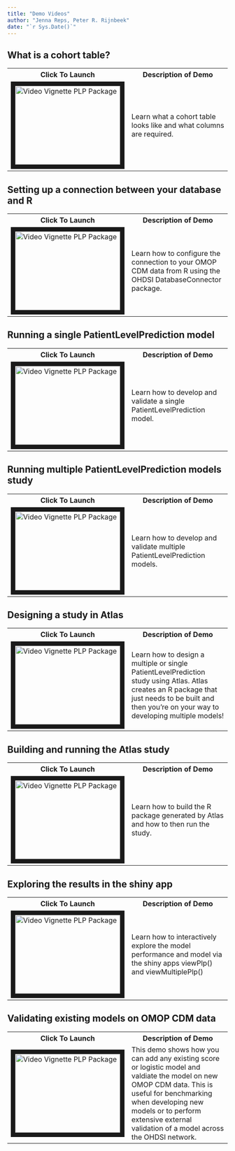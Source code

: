 ```yaml
---
title: "Demo Videos"
author: "Jenna Reps, Peter R. Rijnbeek"
date: "`r Sys.Date()`"
---
```


## What is a cohort table?

<table>
<tr>
<th>
Click To Launch
</th>
<th>
Description of Demo
</th>
</tr>
<tr>
<td width="40%">
<a href="https://youtu.be/GY2ZTcizY90" target="_blank"><img src="http://img.youtube.com/vi/BEukCbT8UoA/0.jpg" 
alt="Video Vignette PLP Package" width="240" height="180" border="10" /></a>
</td>
<td width="60%">
Learn what a cohort table looks like and what columns are required.
</td>
</tr>
</table>

## Setting up a connection between your database and R

<table>
<tr>
<th>
Click To Launch
</th>
<th>
Description of Demo
</th>
</tr>
<tr>
<td width="40%">
<a href="https://youtu.be/8F2X5SKN64w" target="_blank"><img src="http://img.youtube.com/vi/BEukCbT8UoA/0.jpg" 
alt="Video Vignette PLP Package" width="240" height="180" border="10" /></a>
</td>
<td width="60%">
Learn how to configure the connection to your OMOP CDM data from R using the OHDSI DatabaseConnector package.
</td>
</tr>
</table>


  
## Running a single PatientLevelPrediction model
<table>
<tr>
<th>
Click To Launch
</th>
<th>
Description of Demo
</th>
</tr>
<tr>
<td width="40%">
<a href="https://youtu.be/W9uf1IIhDQs" target="_blank"><img src="http://img.youtube.com/vi/BEukCbT8UoA/0.jpg" 
alt="Video Vignette PLP Package" width="240" height="180" border="10" /></a>
</td>
<td width="60%">
Learn how to develop and validate a single PatientLevelPrediction model.
</td>
</tr>
</table>
  
  
## Running multiple PatientLevelPrediction models study
<table>
<tr>
<th>
Click To Launch
</th>
<th>
Description of Demo
</th>
</tr>
<tr>
<td width="40%">
<a href="https://youtu.be/Ppsn_08z5FE" target="_blank"><img src="http://img.youtube.com/vi/BEukCbT8UoA/0.jpg" 
alt="Video Vignette PLP Package" width="240" height="180" border="10" /></a>
</td>
<td width="60%">
Learn how to develop and validate multiple PatientLevelPrediction models.
</td>
</tr>
</table>

  
  
## Designing a study in Atlas
<table>
<tr>
<th>
Click To Launch
</th>
<th>
Description of Demo
</th>
</tr>
<tr>
<td width="40%">
<a href="https://youtu.be/HqUdO3zx3DI" target="_blank"><img src="http://img.youtube.com/vi/BEukCbT8UoA/0.jpg" 
alt="Video Vignette PLP Package" width="240" height="180" border="10" /></a>
</td>
<td width="60%">
Learn how to design a multiple or single PatientLevelPrediction study using Atlas.  Atlas creates an R package that just needs to be built and then you're on your way to developing multiple models!
</td>
</tr>
</table>
  
## Building and running the Atlas study 
<table>
<tr>
<th>
Click To Launch
</th>
<th>
Description of Demo
</th>
</tr>
<tr>
<td width="40%">
<a href="https://youtu.be/qESMHZnpHJQ" target="_blank"><img src="http://img.youtube.com/vi/BEukCbT8UoA/0.jpg" 
alt="Video Vignette PLP Package" width="240" height="180" border="10" /></a>
</td>
<td width="60%">
Learn how to build the R package generated by Atlas and how to then run the study.
</td>
</tr>
</table>  

## Exploring the results in the shiny app
<table>
<tr>
<th>
Click To Launch
</th>
<th>
Description of Demo
</th>
</tr>
<tr>
<td width="40%">
<a href="https://youtu.be/StpV40yl1UE" target="_blank"><img src="http://img.youtube.com/vi/BEukCbT8UoA/0.jpg" 
alt="Video Vignette PLP Package" width="240" height="180" border="10" /></a>
</td>
<td width="60%">
Learn how to interactively explore the model performance and model via the shiny apps viewPlp() and viewMultiplePlp()
</td>
</tr>
</table>  
  
## Validating existing models on OMOP CDM data
<table>
<tr>
<th>
Click To Launch
</th>
<th>
Description of Demo
</th>
</tr>
<tr>
<td width="40%">
<a href="https://youtu.be/oBsfg9hfrpI" target="_blank"><img src="http://img.youtube.com/vi/BEukCbT8UoA/0.jpg" 
alt="Video Vignette PLP Package" width="240" height="180" border="10" /></a>
</td>
<td width="60%">
This demo shows how you can add any existing score or logistic model and valdiate the model on new OMOP CDM data.  This is useful for benchmarking when developing new models or to perform extensive external validation of a model across the OHDSI network.
</td>
</tr>
</table>  
    